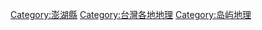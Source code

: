 {{Catnav|頁面分類|地理|...|亞洲地理|東亞地理|台灣地理|台灣各地地理}}
{{Catnav|頁面分類|地理|...|島嶼|太平洋島嶼|台灣|台灣地理|台灣各地地理}}
{{Catnav|頁面分類|地理|...|各國地理|中華民國地理|中華民國行政區劃|中華民國各省行政區劃|臺灣行政區劃|澎湖縣}}
{{臺灣行政區劃分類導航|地理}}

[[Category:澎湖縣|Category:澎湖縣]]
[[Category:台灣各地地理|Category:台灣各地地理]]
[[Category:岛屿地理|Category:岛屿地理]]